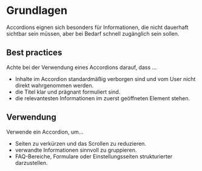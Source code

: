 # Grundlagen

Accordions eignen sich besonders für Informationen, die nicht dauerhaft sichtbar
sein müssen, aber bei Bedarf schnell zugänglich sein sollen.

## Best practices

Achte bei der Verwendung eines Accordions darauf, dass ...

- Inhalte im Accordion standardmäßig verborgen sind und vom User nicht direkt
  wahrgenommen werden.
- die Titel klar und prägnant formuliert sind.
- die relevantesten Informationen im zuerst geöffneten Element stehen.

## Verwendung

Verwende ein Accordion, um...

- Seiten zu verkürzen und das Scrollen zu reduzieren.
- verwandte Informationen sinnvoll zu gruppieren.
- FAQ-Bereiche, Formulare oder Einstellungsseiten strukturierter darzustellen.
